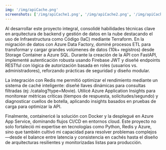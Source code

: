 ```yaml
---
img: '/img/apiCache.png'
screenshots: ['/img/apiCache1.png', '/img/apiCache2.png', '/img/apiCache3.png']
---
```


Al desarrollar este proyecto integral, consolidé habilidades técnicas clave en arquitectura de backend 
y gestión de datos en la nube destacando el uso de Infraestructura como Código (IaC) mediante Terraform. 
En la migración de datos con Azure Data Factory, dominé procesos ETL para 
transformar y cargar grandes volúmenes de datos (10k+ registros) desde Storage Container a Azure SQL. 
Durante la creación de la API con FastAPI, implementé autenticación robusta usando Firebase JWT y 
diseñé endpoints RESTful con lógica de autorización basada en roles (usuarios vs. administradores), 
reforzando prácticas de seguridad y diseño modular.

La integración con Redis me permitió optimizar el rendimiento mediante un sistema de caché 
inteligente: diseñé llaves dinámicas para consultas filtradas (ej: /catalog?type=Movie). 
Utilicé Azure Application Insights para monitorear métricas críticas (tiempos de respuesta, solicitudes/segundo) 
y diagnosticar cuellos de botella, aplicando insights basados en pruebas de carga para optimizar la API.

Finalmente, containericé la solución con Docker y la desplegué en Azure App Service, dominando flujos CI/CD 
en entornos cloud. Este proyecto no solo fortaleció mi expertise en tecnologías como Python, Redis y Azure, 
sino que también cultivó mi capacidad para resolver problemas complejos—desde el balance entre latencia y 
consistencia en cachés hasta el diseño de arquitecturas resilientes y monitorizadas listas para producción.